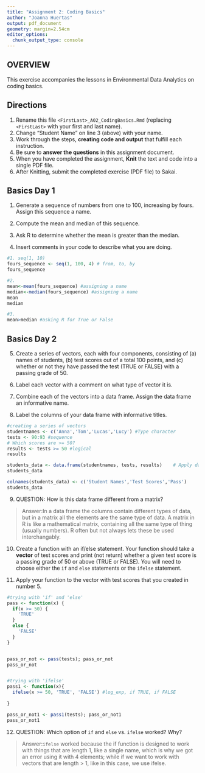 ```yaml
---
title: "Assignment 2: Coding Basics"
author: "Joanna Huertas"
output: pdf_document
geometry: margin=2.54cm
editor_options: 
  chunk_output_type: console
---
```


## OVERVIEW

This exercise accompanies the lessons in Environmental Data Analytics on coding basics.

## Directions

1.  Rename this file `<FirstLast>_A02_CodingBasics.Rmd` (replacing `<FirstLast>` with your first and last name).
2.  Change "Student Name" on line 3 (above) with your name.
3.  Work through the steps, **creating code and output** that fulfill each instruction.
4.  Be sure to **answer the questions** in this assignment document.
5.  When you have completed the assignment, **Knit** the text and code into a single PDF file.
6.  After Knitting, submit the completed exercise (PDF file) to Sakai.

## Basics Day 1

1.  Generate a sequence of numbers from one to 100, increasing by fours. Assign this sequence a name.

2.  Compute the mean and median of this sequence.

3.  Ask R to determine whether the mean is greater than the median.

4.  Insert comments in your code to describe what you are doing.

```r
#1. seq(1, 10)
fours_sequence <- seq(1, 100, 4) # from, to, by
fours_sequence

#2. 
mean<-mean(fours_sequence) #assigning a name 
median<-median(fours_sequence) #assigning a name 
mean
median

#3.
mean>median #asking R for True or False

```

## Basics Day 2

5.  Create a series of vectors, each with four components, consisting of (a) names of students, (b) test scores out of a total 100 points, and (c) whether or not they have passed the test (TRUE or FALSE) with a passing grade of 50.

6.  Label each vector with a comment on what type of vector it is.

7.  Combine each of the vectors into a data frame. Assign the data frame an informative name.

8.  Label the columns of your data frame with informative titles.

```r
#creating a series of vectors
studentnames <- c('Anna','Tom','Lucas','Lucy') #Type character
tests <- 90:93 #sequence
# Which scores are >= 50?
results <- tests >= 50 #logical
results

students_data <- data.frame(studentnames, tests, results)    # Apply data.frame function
students_data

colnames(students_data) <- c('Student Names','Test Scores','Pass')
students_data
```

9.  QUESTION: How is this data frame different from a matrix?

> Answer:In a data frame the columns contain different types of data, but in a matrix all the elements are the same type of data. A matrix in R is like a mathematical matrix, containing all the same type of thing (usually numbers). R often but not always lets these be used interchangably.

10. Create a function with an if/else statement. Your function should take a **vector** of test scores and print (not return) whether a given test score is a passing grade of 50 or above (TRUE or FALSE). You will need to choose either the `if` and `else` statements or the `ifelse` statement. 

11. Apply your function to the vector with test scores that you created in number 5.

```r

#trying with 'if' and 'else'
pass <- function(x) {
  if(x >= 50) {
    'TRUE'
  } 
  else {
    'FALSE'
  }
}


pass_or_not <- pass(tests); pass_or_not
pass_or_not 


#trying with 'ifelse'
pass1 <- function(x){
  ifelse(x >= 50, 'TRUE', 'FALSE') #log_exp, if TRUE, if FALSE
  
}

pass_or_not1 <- pass1(tests); pass_or_not1
pass_or_not1 
```

12. QUESTION: Which option of `if` and `else` vs. `ifelse` worked? Why?

> Answer:`ifelse` worked because the if function is designed to work with things that are length 1, like a single name, which is why we got an error using it with 4 elements; while if we want to work with vectors that are length > 1, like in this case, we use ifelse.
